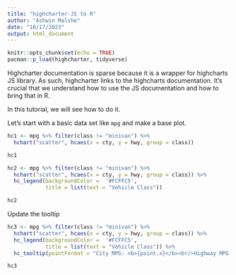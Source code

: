 ```yaml
---
title: "highcharter-JS to R"
author: "Ashwin Malshe"
date: "10/17/2023"
output: html_document
---
```


```r
knitr::opts_chunk$set(echo = TRUE)
pacman::p_load(highcharter, tidyverse)
```

Highcharter documentation is sparse because it is a wrapper for highcharts JS library. As such, highcharter links to the highcharts documentation. It's crucial that we understand how to use the JS documentation and how to bring that in R.

In this tutorial, we will see how to do it.

Let's start with a basic data set like `mpg` and make a base plot.

```r
hc1 <- mpg %>% filter(class != "minivan") %>% 
  hchart("scatter", hcaes(x = cty, y = hwy, group = class))

hc1
```



```r
hc2 <- mpg %>% filter(class != "minivan") %>% 
  hchart("scatter", hcaes(x = cty, y = hwy, group = class)) %>% 
  hc_legend(backgroundColor =  '#FCFFC5',
            title = list(text = "Vehicle Class"))

hc2
```

Update the tooltip

```r
hc3 <- mpg %>% filter(class != "minivan") %>% 
  hchart("scatter", hcaes(x = cty, y = hwy, group = class)) %>% 
  hc_legend(backgroundColor =  '#FCFFC5',
            title = list(text = "Vehicle Class")) %>% 
  hc_tooltip(pointFormat = "City MPG: <b>{point.x}</b><br/>Highway MPG: <b>{point.y}</b><br/>")

hc3
```


